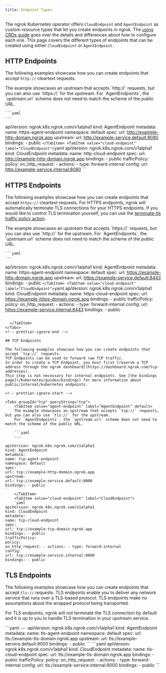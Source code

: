 ```yaml
---
title: Endpoint Types
---
```



The ngrok Kubernetes operator offers `CloudEndpoint` and `AgentEndpoint` as custom resource types that let you create endpoints in ngrok.
The [using CRDs guide](/kubernetes/guides/using-crds) goes over the details and differences about how to configure each one.
This page covers the different types of endpoints that can be created using either `CloudEndpoint` or `AgentEndpoint`.

## HTTP Endpoints

The following examples showcase how you can create endpoints that accept `http://` cleartext requests.

<!-- prettier-ignore-start -->
<Tabs groupId="http" queryString="http">
	<TabItem value="agent-endpoint" label="AgentEndpoint" default>
	The example showcases an upstream that accepts `http://` requests, but you can also use `https://` for the upstream.
	For `AgentEndpoints`, the `upstream.url` scheme does not need to match the scheme of the public URL.
	
	```yaml
	---
  apiVersion: ngrok.k8s.ngrok.com/v1alpha1
  kind: AgentEndpoint
  metadata:
    name: https-agent-endpoint
    namespace: default
  spec:
		url: http://example-http-domain.ngrok.app
    upstream:
      url: http://example-service.default:8080
		bindings:
    - public
	```
	</TabItem>
	<TabItem value="cloud-endpoint" label="CloudEndpoint">
	```yaml
  apiVersion: ngrok.k8s.ngrok.com/v1alpha1
  kind: CloudEndpoint
  metadata:
    name: http-cloud-endpoint
  spec:
    url: http://example-http-domain.ngrok.app
    bindings:
    - public
    trafficPolicy:
      policy:
        on_http_request:
        - actions:
          - type: forward-internal
            config:
              url: http://example-service.internal:8080
	```
  </TabItem>
</Tabs>
<!-- prettier-ignore-end -->

## HTTPS Endpoints

The following examples showcase how you can create endpoints that accept `https://` cleartext requests.
For HTTPS endpoints, ngrok will automatically terminate TLS connections for your HTTPS endpoints.
If you would like to control TLS termination yourself, you can use the [terminate-tls traffic policy action](/traffic-policy/actions/terminate-tls/).

<!-- prettier-ignore-start -->

<Tabs groupId="https" queryString="https">
	<TabItem value="agent-endpoint" label="AgentEndpoint" default>
	The example showcases an upstream that accepts `https://` requests, but you can also use `http://` for the upstream.
	For `AgentEndpoints`, the `upstream.url` scheme does not need to match the scheme of the public URL.

    ```yaml
    ---

apiVersion: ngrok.k8s.ngrok.com/v1alpha1
kind: AgentEndpoint
metadata:
name: https-agent-endpoint
namespace: default
spec:
url: https://example-http-domain.ngrok.app
upstream:
url: https://example-service.default:8443
bindings: - public
`
	</TabItem>
	<TabItem value="cloud-endpoint" label="CloudEndpoint">
	`yaml
apiVersion: ngrok.k8s.ngrok.com/v1alpha1
kind: CloudEndpoint
metadata:
name: https-cloud-endpoint
spec:
url: https://example-https-domain.ngrok.app
bindings: - public
trafficPolicy:
policy:
on_http_request: - actions: - type: forward-internal
config:
url: https://example-service.internal:8443
bindings: - public

````

  </TabItem>
</Tabs>
<!-- prettier-ignore-end -->

## TCP Endpoints

The following examples showcase how you can create endpoints that accept `tcp://` requests.
TCP Endpoints can be used to forward raw TCP traffic.
In order to create a TCP Endpoint, you must first [reserve a TCP address through the ngrok dashboard](https://dashboard.ngrok.com/tcp-addresses).
This step is not necessary for internal endpoints. See [the bindings page](/kubernetes/guides/bindings) for more information about public/internal/kubernetes endpoints.

<!-- prettier-ignore-start -->

<Tabs groupId="tcp" queryString="tcp">
	<TabItem value="agent-endpoint" label="AgentEndpoint" default>
	The example showcases an upstream that accepts `tcp://` requests, but you can also use `tls://` for the upstream.
	For `AgentEndpoints`, the `upstream.url` scheme does not need to match the scheme of the public URL.

    ```yaml
    ---

apiVersion: ngrok.k8s.ngrok.com/v1alpha1
kind: AgentEndpoint
metadata:
name: tcp-agent-endpoint
namespace: default
spec:
url: tcp://example-http-domain.ngrok.app
upstream:
url: tcp://example-service.default:8000
bindings: - public
`
	</TabItem>
	<TabItem value="cloud-endpoint" label="CloudEndpoint">
	`yaml
apiVersion: ngrok.k8s.ngrok.com/v1alpha1
kind: CloudEndpoint
metadata:
name: tcp-cloud-endpoint
spec:
url: tcp://example-tcp-domain.ngrok.app
bindings: - public
trafficPolicy:
policy:
on_http_request: - actions: - type: forward-internal
config:
url: tcp://example-service.internal:8000
bindings: - public
````

  </TabItem>
</Tabs>
<!-- prettier-ignore-end -->

## TLS Endpoints

The following examples showcase how you can create endpoints that accept `tls://` requests.
TLS endpoints enable you to deliver any network service that runs over a TLS-based protocol.
TLS endpoints make no assumptions about the wrapped protocol being transported.

For TLS endpoints, ngrok will not terminate the TLS connection by default and it is up to you to handle TLS termination in your upstream service.

<!-- prettier-ignore-start -->
<Tabs groupId="tls" queryString="tls">
	<TabItem value="agent-endpoint" label="AgentEndpoint" default>
	```yaml
	---
  apiVersion: ngrok.k8s.ngrok.com/v1alpha1
  kind: AgentEndpoint
  metadata:
    name: tls-agent-endpoint
    namespace: default
  spec:
		url: tls://example-tls-domain.ngrok.app
    upstream:
      url: tls://example-service.default:9000
		bindings:
    - public
	```
	</TabItem>
	<TabItem value="cloud-endpoint" label="CloudEndpoint">
	```yaml
  apiVersion: ngrok.k8s.ngrok.com/v1alpha1
  kind: CloudEndpoint
  metadata:
    name: tls-cloud-endpoint
  spec:
    url: tls://example-tls-domain.ngrok.app
    bindings:
    - public
    trafficPolicy:
      policy:
        on_http_request:
        - actions:
          - type: forward-internal
            config:
              url: tls://example-service.internal:9000
		bindings:
    - public
	```
  </TabItem>
</Tabs>
<!-- prettier-ignore-end -->
